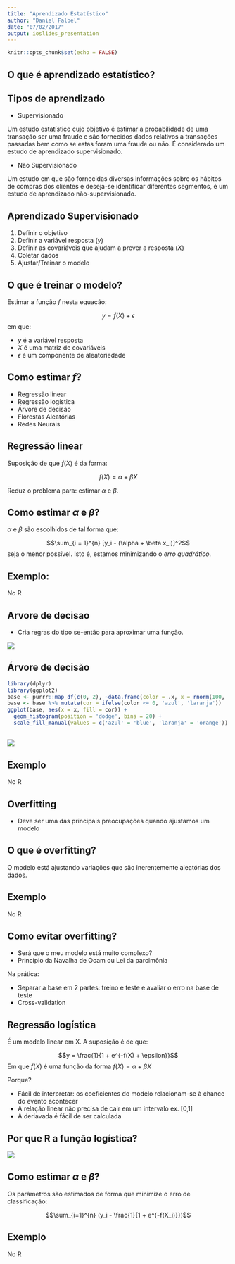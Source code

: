 ```yaml
---
title: "Aprendizado Estatístico"
author: "Daniel Falbel"
date: "07/02/2017"
output: ioslides_presentation
---
```


```r
knitr::opts_chunk$set(echo = FALSE)
```

## O que é aprendizado estatístico?

## Tipos de aprendizado

- Supervisionado
 
Um estudo estatístico cujo objetivo é estimar a probabilidade de uma transação 
ser uma fraude e são fornecidos dados relativos a transações passadas bem como se 
estas foram uma fraude ou não. É considerado um estudo de aprendizado supervisionado. 
 
- Não Supervisionado

Um estudo em que são fornecidas diversas informações sobre os hábitos de compras
dos clientes e deseja-se identificar diferentes segmentos, é um
estudo de aprendizado não-supervisionado.

## Aprendizado Supervisionado

1. Definir o objetivo
2. Definir a variável resposta ($y$)
3. Definir as covariáveis que ajudam a prever a resposta ($X$)
4. Coletar dados
5. Ajustar/Treinar o modelo

## O que é treinar o modelo?

Estimar a função $f$ nesta equação:

$$y = f(X) + \epsilon$$
em que:

- $y$ é a variável resposta
- $X$ é uma matriz de covariáveis
- $\epsilon$ é um componente de aleatoriedade

## Como estimar $f$?

- Regressão linear
- Regressão logística
- Árvore de decisão
- Florestas Aleatórias
- Redes Neurais

## Regressão linear

Suposição de que $f(X)$ é da forma:

$$f(X) = \alpha + \beta X$$

Reduz o problema para: estimar $\alpha$ e $\beta$.

## Como estimar $\alpha$ e $\beta$?

$\alpha$ e $\beta$ são escolhidos de tal forma que:

$$\sum_{i = 1}^{n} [y_i - (\alpha + \beta x_i)]^2$$
seja o menor possível. Isto é, estamos minimizando o *erro quadrático*.

## Exemplo:

No R

## Arvore de decisao

- Cria regras do tipo se-então para aproximar uma função.

![](http://scikit-learn.org/stable/_images/sphx_glr_plot_tree_regression_001.png)


## Árvore de decisão

```r
library(dplyr)
library(ggplot2)
base <- purrr::map_df(c(0, 2), ~data.frame(color = .x, x = rnorm(100, .x)))
base <- base %>% mutate(cor = ifelse(color <= 0, 'azul', 'laranja'))
ggplot(base, aes(x = x, fill = cor)) + 
  geom_histogram(position = 'dodge', bins = 20) +
  scale_fill_manual(values = c('azul' = 'blue', 'laranja' = 'orange'))
```

##

![](arvore.png)

## Exemplo 

No R

## Overfitting

- Deve ser uma das principais preocupações quando ajustamos um modelo

## O que é overfitting?

O modelo está ajustando variações que são inerentemente aleatórias dos dados.

## Exemplo

No R

## Como evitar overfitting?

- Será que o meu modelo está muito complexo? 
- Princípio da Navalha de Ocam ou Lei da parcimônia

Na prática:

- Separar a base em 2 partes: treino e teste e avaliar o erro na base de teste
- Cross-validation

## Regressão logística

É um modelo linear em X. A suposição é de que:

$$y = \frac{1}{1 + e^{-f(X) + \epsilon}}$$
Em que $f(X)$ é uma função da forma $f(X) = \alpha + \beta X$

Porque?

- Fácil de interpretar: os coeficientes do modelo relacionam-se à chance do evento acontecer
- A relação linear não precisa de cair em um intervalo ex. [0,1]
- A deriavada é fácil de ser calculada 

## Por que R a função logística?

![](intuicao_logistica.jpeg)

## Como estimar $\alpha$ e $\beta$?

Os parâmetros são estimados de forma que minimize o erro de classificação:

$$\sum_{i=1}^{n} (y_i - \frac{1}{1 + e^{-f(X_i)}})$$

## Exemplo

No R